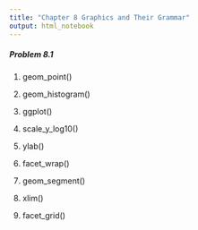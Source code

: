 ```yaml
---
title: "Chapter 8 Graphics and Their Grammar"
output: html_notebook
---
```


##### Problem 8.1
1. geom_point()

2. geom_histogram()
3. ggplot()
4. scale_y_log10()
5. ylab()
6. facet_wrap()
7. geom_segment()
8. xlim()
9. facet_grid()